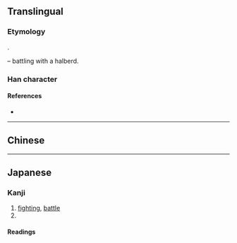 {{character info/new}}
{{also|戰|戦}}
==Translingual==
{{Han simplified forms|戰|戦|战}}

===Etymology===
{{Han simp|戰|f=單|t=占}}.

{{Han compound|占|戈|t2=halberd|ls=psc|c1=p|c2=s}} – battling with a halberd.

===Han character===
{{Han char|rn=62|rad=戈|as=05|sn=9|four=|canj=YRI|ids=⿰占戈}}

====References====
* {{Han ref|kx=0412.291|dkj=11582|dj=0755.140|hdz=21403.140|uh=6218|ud=25112}}

----

==Chinese==
{{zh-see|戰}}

----

==Japanese==

===Kanji===
{{ja-kanji|grade=|rs=戈5|style=}}

# [[fighting]], [[battle]]
# {{alternative form of|戦|lang=ja}}

====Readings====
{{ja-readings
|goon=せん
|kanon=せん
|kun=たたか-う<たたか-ふ
}}